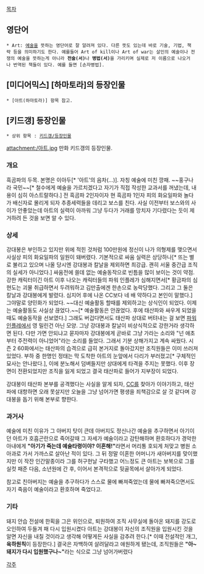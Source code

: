 [[목차]]


== 영단어 ==
 * Art: [[예술]]을 뜻하는 영단어로 잘 알려져 있다. 다른 뜻도 있는데 바로 기술, 기법, 책략 등을 의미하기도 한다. 예를들어 Art of kill이나 Art of war는 살인의 예술이나 전쟁의 예술을 뜻하는게 아니라 '''전술(서)'''나 '''병법(서)'''을 가리키며 실제로 저 이름으로 나오거나 번역된 책들이 있다. 예를 들면 [손자병법].

== [미디어믹스] [하마토라]의 등장인물 ==
 * [아트(하마토라)] 항목 참고.

== [키드갱] 등장인물 ==
 * 상위 항목 : [[키드갱/등장인물]]
attachment:/아트.jpg
만화 키드갱의 등장인물.

=== 개요 ===
흑곰파의 두목. 본명은 이아두[* '아트'의 음차(...)]. 자칭 예술에 미친 깡패. ~~홍구나라 국민~~[* 철수에게 예술을 가르치겠다고 자기가 직접 작성한 교과서를 꺼냈는데, 내용이 심히 아스트랄하다.] 전 흑곰파 2인자이자 현 흑곰파 1인자 피의 화요일파와 놀다가 배신자로 몰리게 되자 추종세력들을 데리고 보스를 친다. 사실 이전부터 보스와의 사이가 안좋았는데 아트의 실력이 아까워 그냥 두다가 거래를 망치자 기다렸다는 듯이 제거하려 든 것을 보면 알 수 있다. 

=== 상세 ===
강대봉은 부인하고 있지만 위에 적힌 것처럼 100만원에 정신이 나가 의형제를 맺으면서 사실상 피의 화요일파의 일원이 돼버렸다. 기본적으로 싸움 실력은 상당하나[* 뜨는 별로 불리고 있으며 나올 당시엔 강대봉과 칼날을 제외하면 최강급. 괜히 서울 중간급 조직의 실세가 아니었다.] 싸움전에 쓸데 없는 예술동작으로 빈틈을 많이 보이는 것이 약점. 강한 캐릭터이긴 아트 이후 나오는 캐릭터들의 파워 인플레가 심해지면서[* 황금파의 심현도는 괴물 취급하면서 두려워하고 김만출에겐 한손으로 농락당했다. 그리고 그 둘은 칼날과 강대봉에게 발렸다. 심지어 후에 나온 CC보다 네 배 약하다고 본인이 말했다.] 그야말로 양민화가 되었다. ~~대신 예술활동 할때를 제외하고는 상식인이 되었다. 이제는 예술활동도 사실상 끊었다.~~[* 예술활동은 안끊었다. 후에 태산파와 싸우게 되었을 때도 예술동작을 선보였다.] 그래도 버겁다면서도 태산파 상대로 버텨내는 걸 보면 [[파워 인플레]]에서 영 밀린건 아닌 모양. 그냥 강대봉과 칼날이 비상식적으로 강한거라 생각하면 된다. 다만 가면 안되냐고 묻자마자 강대봉에게 곧바로 그냥 가라는 소리와 "넌 애초부터 주전력이 아니었어"라는 소리를 들었다. 그래서 기분 상해가지고 계속 싸웠다. 시즌 2 60화에서는 태산파의 습격으로 급히 본거지로 돌아갔지만 조직원들은 이미 쓰러져있었다. 부하 중 한명인 정태는 막 도착한 아트의 눈앞에서 다리가 부러졌고[* 구체적인 묘사는 안나왔다.], 이에 분노해서 덤벼들지만 상대에게 타격을 주지는 못했다. 이후 장면이 전환되었지만 조직을 잃게 되었고 결국 태산파로 들어가 지부장이 되었다.

강대봉이 태산파 본부를 공격했다는 사실을 알게 되자, [[CC]]를 찾아가 이야기하고, 태산파에 대항하면 오래 못살지만 오늘을 그냥 넘어가면 평생을 죄책감으로 살 것 같다며 강대봉을 돕기 위해 본부로 향한다.

=== 과거사 ===
예술에 미친 이유가 그 아버지 탓이 큰데 아버지도 정신나간 예술을 추구하면서 아기이던 아트가 호흡곤란으로 죽어갈때 그 자세가 예술이라고 감탄해하며 환호하다가 경악한 아내에게 '''"아기가 죽는데 예술타령이야? 이혼해!"'''라면서 머리통 호되게 처맞고 병원 소아과로 가서 가까스로 살아난 적이 있다. 그 뒤 정말 이혼한 어머니가 새아버지를 맞이했지만 이 작잔 인간말종이라 그를 허구헌날 구타했고 어느정도 큰 아트는 보복으로 그를 실컷 패준 다음, 소년원에 간 후, 이어서 본격적으로 뒷골목에서 살아가게 되었다.

참고로 친아버지는 예술을 추구하다가 스스로 물에 빠져죽었는데 물에 빠져죽으면서도 자기 죽음이 예술이라고 환호하며 죽었다고.

=== 기타 ===
돼지 안습 전설에 한획을 그은 위인으로, 퇴원하여 조직 사무실에 돌아온 돼지를 강도로 오인하여 두들겨 패 다시 입원시켰다 아트는 강대봉이 자신의 조직원을 입원시킨 것을 알면 자신을 내칠 것이라고 생각해 어떻게든 사실을 감추려 한다.[* 이때 전설적인 개그, '''육하원칙'''이 등장한다.] 결국은 자백하여 살려달라고 애원하게 됐는데, 조직원들은 '''"아~ 돼지가 다시 입원했구나~"'''라는 식으로 그냥 넘어가버렸다


[[각주]]
